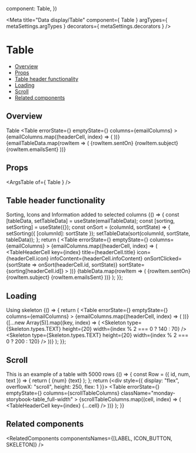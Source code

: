 
  component: Table,
})

<Meta
  title="Data display/Table"
  component={ Table }
  argTypes={ metaSettings.argTypes }
  decorators={ metaSettings.decorators }
/>

<!--- Component template -->


<!--- Component documentation -->

# Table
- [Overview](#overview)
- [Props](#props)
- [Table header functionality](#table-header-functionality)
- [Loading](#loading)
- [Scroll](#scroll)
- [Related components](#related-components)

## Overview
Table
<Canvas>
  <Story name="Overview">
    <Table
      errorState={<TableErrorState />}
      emptyState={<TableEmptyState />}
      columns={emailColumns}
    >
      <TableHeader>
        {emailColumns.map((headerCell, index) => (
          <TableHeaderCell
            key={index}
            title={headerCell.title}
          ></TableHeaderCell>
        ))}
      </TableHeader>
      <TableBody>
        {emailTableData.map(rowItem => (
          <TableRow key={rowItem.id}>
            <TableCell>{rowItem.sentOn}</TableCell>
            <TableCell>{rowItem.subject}</TableCell>
            <TableCell>
              <TableAvatar text={rowItem.sentBy} />
            </TableCell>
            <TableCell>
              <Label text={rowItem.status} color="positive" isAnimationDisabled />
            </TableCell>
            <TableCell>{rowItem.emailsSent}</TableCell>
          </TableRow>
        ))}
      </TableBody>
    </Table>
  </Story>
</Canvas>

## Props
<ArgsTable of={ Table } />

## Table header functionality
Sorting, Icons and Information added to selected columns
<Canvas>
  <Story name="Table Header Functionality">
    {() => {
      const [tableData, setTableData] = useState(emailTableData);
      const [sorting, setSorting] = useState({});
      const onSort = (columnId, sortState) => {
        setSorting({ [columnId]: sortState });
        setTableData(sort(columnId, sortState, tableData));
      };
      return (
        <Table
          errorState={<TableErrorState />}
          emptyState={<TableEmptyState />}
          columns={emailColumns}
        >
          <TableHeader>
            {emailColumns.map((headerCell, index) => (
              <TableHeaderCell
                key={index}
                title={headerCell.title}
                icon={headerCell.icon}
                infoContent={headerCell.infoContent}
                onSortClicked={sortState => onSort(headerCell.id, sortState)}
                sortState={sorting[headerCell.id]}
              ></TableHeaderCell>
            ))}
          </TableHeader>
          <TableBody>
            {tableData.map(rowItem => (
              <TableRow key={rowItem.id}>
                <TableCell>{rowItem.sentOn}</TableCell>
                <TableCell>{rowItem.subject}</TableCell>
                <TableCell>
                  <TableAvatar text={rowItem.sentBy} />
                </TableCell>
                <TableCell>
                  <Label text={rowItem.status} isAnimationDisabled color="positive" />
                </TableCell>
                <TableCell>{rowItem.emailsSent}</TableCell>
              </TableRow>
            ))}
          </TableBody>
        </Table>
      );
    }};
  </Story>
</Canvas>

## Loading
Using skeleton
<Canvas>
  <Story name="Loading">
    {() => {
      return (
        <Table
          errorState={<TableErrorState />}
          emptyState={<TableEmptyState />}
          columns={emailColumns}
        >
          <TableHeader>
            {emailColumns.map((headerCell, index) => (
              <TableHeaderCell
                key={index}
                title={headerCell.title}
              ></TableHeaderCell>
            ))}
          </TableHeader>
          <TableBody>
            {[...new Array(5)].map((key, index) => (
              <TableRow key={index}>
                <TableCell>
                  <Skeleton type={Skeleton.types.TEXT} height={20} width={index % 2 === 0 ? 140 : 70} />
                </TableCell>
                <TableCell>
                  <Skeleton type={Skeleton.types.TEXT} height={20} width={index % 2 === 0 ? 200 : 120} />
                </TableCell>
                <TableCell>
                  <Skeleton type={Skeleton.types.CIRCLE} height={24} width={24} />
                </TableCell>
                <TableCell>
                  <Skeleton type={Skeleton.types.TEXT} height={20} />
                </TableCell>
                <TableCell>
                  <Skeleton type={Skeleton.types.TEXT} height={20} />
                </TableCell>
              </TableRow>
            ))}
          </TableBody>
        </Table>
      );
    }};
  </Story>
</Canvas>

## Scroll
This is an example of a table with 5000 rows
<Canvas>
  <Story name="Scroll">
    {() => {
      const Row = ({ id, num, text }) => {
        return (
          <TableRow>
            <TableCell>{num}</TableCell>
            <TableCell>{text}</TableCell>
          </TableRow>
        );
      };
      return (<div style={{ display: "flex", overflowX: "scroll", height: 250, flex: 1 }}>
        <Table
          errorState={<TableErrorState />}
          emptyState={<TableEmptyState />}
          columns={scrollTableColumns}
          className="monday-storybook-table_full-width"
        >
          <TableHeader>
            {scrollTableColumns.map((cell, index) => (
              <TableHeaderCell key={index} {...cell} />
            ))}
          </TableHeader>
          <TableVirtualizedBody rowRenderer={Row} items={scrollTableData} />
        </Table>
      </div>);
    }}
  </Story>
</Canvas>

## Related components

<RelatedComponents componentsNames={[LABEL, ICON_BUTTON, SKELETON]} />
